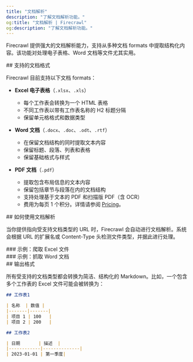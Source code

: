 ```yaml
---
title: "文档解析"
description: "了解文档解析功能。"
og:title: "文档解析 | Firecrawl"
og:description: "了解文档解析功能。"
---
```



Firecrawl 提供强大的文档解析能力，支持从多种文档 formats 中提取结构化内容。该功能对处理电子表格、Word 文档等文件尤其实用。


<div id="supported-document-formats">
  ## 支持的文档格式
</div>

Firecrawl 目前支持以下文档 formats：

- **Excel 电子表格**（`.xlsx`、`.xls`）
  - 每个工作表会转换为一个 HTML 表格
  - 不同工作表以带有工作表名称的 H2 标题分隔
  - 保留单元格格式和数据类型

- **Word 文档**（`.docx`、`.doc`、`.odt`、`.rtf`）
  - 在保留文档结构的同时提取文本内容
  - 保留标题、段落、列表和表格
  - 保留基础格式与样式

- **PDF 文档**（`.pdf`）
  - 提取包含布局信息的文本内容
  - 保留包括章节与段落在内的文档结构
  - 支持处理基于文本的 PDF 和扫描版 PDF（含 OCR）
  - 费用为每页 1 个积分。详情请参阅 [Pricing](https://docs.firecrawl.dev/pricing)。

<div id="how-to-use-document-parsing">
  ## 如何使用文档解析
</div>

当你提供指向受支持文档类型的 URL 时，Firecrawl 会自动进行文档解析。系统会根据 URL 的扩展名或 Content-Type 头检测文件类型，并据此进行处理。

<div id="example-scraping-an-excel-file">
  ### 示例：爬取 Excel 文件
</div>

<ScrapeXLSX />

<div id="example-scraping-a-word-document">
  ### 示例：抓取 Word 文档
</div>

<ScrapeDocument />

<div id="output-format">
  ## 输出格式
</div>

所有受支持的文档类型都会转换为简洁、结构化的 Markdown。比如，一个包含多个工作表的 Excel 文件可能会被转换为：

```markdown
## 工作表1

| 名称  | 数值 |
|-------|-------|
| 项目 1 | 100   |
| 项目 2 | 200   |

## 工作表2

| 日期       | 描述  |
|------------|--------------|
| 2023-01-01 | 第一季度|
```
